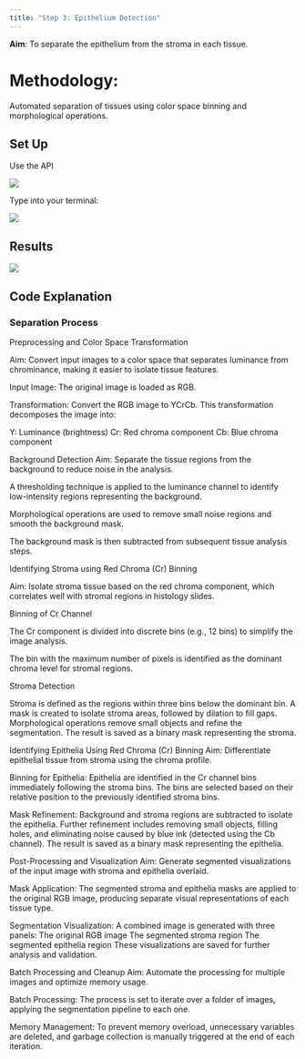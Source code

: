 ```yaml
---
title: "Step 3: Epithelium Detection"
---
```


**Aim**: To separate the epithelium from the stroma in each tissue.

# **Methodology**:

Automated separation of tissues using color space binning and morphological operations.

## Set Up

Use the API

![](step 3 API image 1.png){fig-align="center"}

Type into your terminal:

![](step 3 API image 2.png){fig-align="center"}

## Results

![](step 3 API image 3.png){fig-align="center"}

## Code Explanation

### Separation Process

Preprocessing and Color Space Transformation

Aim: Convert input images to a color space that separates luminance from chrominance, making it easier to isolate tissue features.

Input Image: The original image is loaded as RGB.

Transformation: Convert the RGB image to YCrCb. This transformation decomposes the image into:

Y: Luminance (brightness) Cr: Red chroma component Cb: Blue chroma component

Background Detection Aim: Separate the tissue regions from the background to reduce noise in the analysis.

A thresholding technique is applied to the luminance channel to identify low-intensity regions representing the background.

Morphological operations are used to remove small noise regions and smooth the background mask.

The background mask is then subtracted from subsequent tissue analysis steps.

Identifying Stroma using Red Chroma (Cr) Binning

Aim: Isolate stroma tissue based on the red chroma component, which correlates well with stromal regions in histology slides.

Binning of Cr Channel

The Cr component is divided into discrete bins (e.g., 12 bins) to simplify the image analysis.

The bin with the maximum number of pixels is identified as the dominant chroma level for stromal regions.

Stroma Detection

Stroma is defined as the regions within three bins below the dominant bin. A mask is created to isolate stroma areas, followed by dilation to fill gaps. Morphological operations remove small objects and refine the segmentation. The result is saved as a binary mask representing the stroma.

Identifying Epithelia Using Red Chroma (Cr) Binning Aim: Differentiate epithelial tissue from stroma using the chroma profile.

Binning for Epithelia: Epithelia are identified in the Cr channel bins immediately following the stroma bins. The bins are selected based on their relative position to the previously identified stroma bins.

Mask Refinement: Background and stroma regions are subtracted to isolate the epithelia. Further refinement includes removing small objects, filling holes, and eliminating noise caused by blue ink (detected using the Cb channel). The result is saved as a binary mask representing the epithelia.

Post-Processing and Visualization Aim: Generate segmented visualizations of the input image with stroma and epithelia overlaid.

Mask Application: The segmented stroma and epithelia masks are applied to the original RGB image, producing separate visual representations of each tissue type.

Segmentation Visualization: A combined image is generated with three panels: The original RGB image The segmented stroma region The segmented epithelia region These visualizations are saved for further analysis and validation.

Batch Processing and Cleanup Aim: Automate the processing for multiple images and optimize memory usage.

Batch Processing: The process is set to iterate over a folder of images, applying the segmentation pipeline to each one.

Memory Management: To prevent memory overload, unnecessary variables are deleted, and garbage collection is manually triggered at the end of each iteration.



